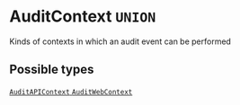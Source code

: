 <!--
  _____   ____    _   _  ____ _______   ______ _____ _____ _______
  |  __  / __   |  | |/ __ __   __| |  ____|  __ _   _|__   __|
  | |  | | |  | | |  | | |  | | | |    | |__  | |  | || |    | |
  | |  | | |  | | | . ` | |  | | | |    |  __| | |  | || |    | |
  | |__| | |__| | | |  | |__| | | |    | |____| |__| || |_   | |
  |_____/ ____/  |_| _|____/  |_|    |______|_____/_____|  |_|
  This file is auto-generated by script/generate_graphql_api_content.sh,
  please build the schema.json by running `rails api:graph:export`
  with https://github.com/buildkite/buildkite/,
  replace the content in data/graphql_data_schema.json
  and run the generation script `./scripts/generate-graphql-api-content.sh`.
-->
<!-- vale off -->
<h1 class="has-pills" data-algolia-exclude>
  AuditContext
  <span class="pill pill--union pill--normal-case pill--large"><code>UNION</code></span>
</h1>
<!-- vale on -->

<p>Kinds of contexts in which an audit event can be performed</p>

<h2 data-algolia-exclude>Possible types</h2>
<a
  href="/docs/apis/graphql/schemas/object/auditapicontext"
  class="pill pill--object pill--normal-case pill--large"
  title="Go to OBJECT AuditAPIContext"
>
  <code>AuditAPIContext</code>
</a>
<a
  href="/docs/apis/graphql/schemas/object/auditwebcontext"
  class="pill pill--object pill--normal-case pill--large"
  title="Go to OBJECT AuditWebContext"
>
  <code>AuditWebContext</code>
</a>
